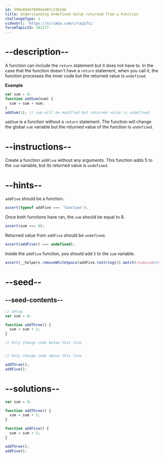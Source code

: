 ```yaml
---
id: 598e8944f009e646fc236146
title: Understanding Undefined Value returned from a Function
challengeType: 1
videoUrl: 'https://scrimba.com/c/ce2p7cL'
forumTopicId: 301177
---
```


# --description--

A function can include the `return` statement but it does not have to. In the case that the function doesn't have a `return` statement, when you call it, the function processes the inner code but the returned value is `undefined`.

**Example**

```js
var sum = 0;
function addSum(num) {
  sum = sum + num;
}
addSum(3); // sum will be modified but returned value is undefined
```

`addSum` is a function without a `return` statement. The function will change the global `sum` variable but the returned value of the function is `undefined`.

# --instructions--

Create a function `addFive` without any arguments. This function adds 5 to the `sum` variable, but its returned value is `undefined`.

# --hints--

`addFive` should be a function.

```js
assert(typeof addFive === 'function');
```

Once both functions have ran, the `sum` should be equal to 8.

```js
assert(sum === 8);
```

Returned value from `addFive` should be `undefined`.

```js
assert(addFive() === undefined);
```

Inside the `addFive` function, you should add `5` to the `sum` variable.

```js
assert(__helpers.removeWhiteSpace(addFive.toString()).match(/sum=sum\+5|sum\+=5/));
```

# --seed--

## --seed-contents--

```js
// Setup
var sum = 0;

function addThree() {
  sum = sum + 3;
}

// Only change code below this line


// Only change code above this line

addThree();
addFive();
```

# --solutions--

```js
var sum = 0;

function addThree() {
  sum = sum + 3;
}

function addFive() {
  sum = sum + 5;
}

addThree();
addFive();
```
